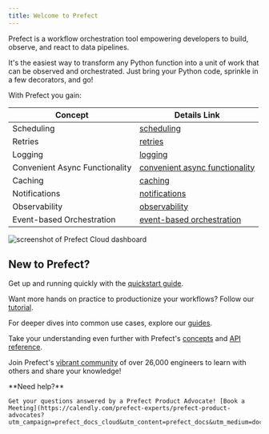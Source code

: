 ```yaml
---
title: Welcome to Prefect
---
```

Prefect is a workflow orchestration tool empowering developers to build, observe, and react to data pipelines.

It's the easiest way to transform any Python function into a unit of work that can be observed and orchestrated. Just bring your Python code, sprinkle in a few decorators, and go!

With Prefect you gain:


| Concept                      | Details Link                                         |
|------------------------------|------------------------------------------------------|
| Scheduling                   | [scheduling](/2.18/concepts/schedules)                    |
| Retries                      | [retries](/2.18/concepts/tasks/#task-arguments)           |
| Logging                      | [logging](/2.18/guides/logs/)                           |
| Convenient Async Functionality | [convenient async functionality](/2.18/concepts/task-runners/#task-runners) |
| Caching                      | [caching](/2.18/concepts/tasks/#caching)                  |
| Notifications                | [notifications](/2.18/cloud/automations/)                 |
| Observability                | [observability](/2.18/cloud/overview/)                    |
| Event-based Orchestration   | [event-based orchestration](/2.18/cloud/webhooks/)        |

![screenshot of Prefect Cloud dashboard](https://docs.prefect.io/2.18/img/ui/cloud-dashboard.png)

New to Prefect?
----------------------------------------------------

Get up and running quickly with the [quickstart guide](/2.18/2.18/getting-started/quickstart/).

Want more hands on practice to productionize your workflows? Follow our [tutorial](/2.18/2.18/tutorial/).

For deeper dives into common use cases, explore our [guides](/2.18/2.18/guides/index/).

Take your understanding even further with Prefect's [concepts](/2.18/2.18/concepts/index/) and [API reference](/2.18/2.18/api-ref/).

Join Prefect's [vibrant community](/2.18/2.18/community/) of over 26,000 engineers to learn with others and share your knowledge!

<Tip>
**Need help?**

    Get your questions answered by a Prefect Product Advocate! [Book a Meeting](https://calendly.com/prefect-experts/prefect-product-advocates?utm_campaign=prefect_docs_cloud&utm_content=prefect_docs&utm_medium=docs&utm_source=docs)
</Tip>
